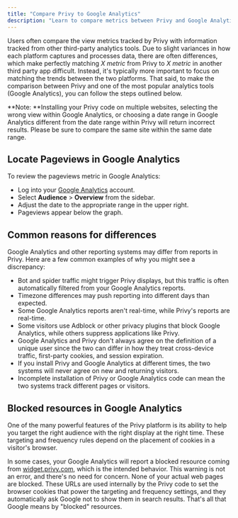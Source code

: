 ```yaml
---
title: "Compare Privy to Google Analytics"
description: "Learn to compare metrics between Privy and Google Analytics."
---
```


Users often compare the view metrics tracked by Privy with information tracked from other third-party analytics tools. Due to slight variances in how each platform captures and processes data, there are often differences, which make perfectly matching _X metric_ from Privy to _X metric_ in another third party app difficult. Instead, it's typically more important to focus on matching the trends between the two platforms. That said, to make the comparison between Privy and one of the most popular analytics tools (Google Analytics), you can follow the steps outlined below.

<Warning>
  **Note: **Installing your Privy code on multiple websites, selecting the wrong view within Google Analytics, or choosing a date range in Google Analytics different from the date range within Privy will return incorrect results. Please be sure to compare the same site within the same date range.
</Warning>

## Locate Pageviews in Google Analytics

To review the pageviews metric in Google Analytics:

- Log into your [Google Analytics](https://analytics.google.com/) account. 
- Select **Audience** > **Overview** from the sidebar. 
- Adjust the date to the appropriate range in the upper right. 
- Pageviews appear below the graph.

## Common reasons for differences

Google Analytics and other reporting systems may differ from reports in Privy. Here are a few common examples of why you might see a discrepancy:

- Bot and spider traffic might trigger Privy displays, but this traffic is often automatically filtered from your Google Analytics reports. 
- Timezone differences may push reporting into different days than expected.
- Some Google Analytics reports aren't real-time, while Privy's reports are real-time.
- Some visitors use Adblock or other privacy plugins that block Google Analytics, while others suppress applications like Privy.
- Google Analytics and Privy don't always agree on the definition of a unique user since the two can differ in how they treat cross-device traffic, first-party cookies, and session expiration.
- If you install Privy and Google Analytics at different times, the two systems will never agree on new and returning visitors. 
- Incomplete installation of Privy or Google Analytics code can mean the two systems track different pages or visitors.

## Blocked resources in Google Analytics

One of the many powerful features of the Privy platform is its ability to help you target the right audience with the right display at the right time. These targeting and frequency rules depend on the placement of cookies in a visitor's browser. 

In some cases, your Google Analytics will report a blocked resource coming from [widget.privy.com](http://widget.privy.com), which is the intended behavior. This warning is not an error, and there's no need for concern. None of your actual web pages are blocked. These URLs are used internally by the Privy code to set the browser cookies that power the targeting and frequency settings, and they automatically ask Google not to show them in search results. That's all that Google means by "blocked" resources.